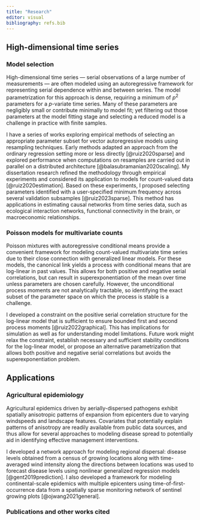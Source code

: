 ```yaml
---
title: "Research"
editor: visual
bibliography: refs.bib
---
```


## High-dimensional time series

### Model selection

High-dimensional time series --- serial observations of a large number of measurements --- are often modeled using an autoregressive framework for representing serial dependence within and between series. The model parametrization for this approach is dense, requiring a minimum of $p^2$ parameters for a $p$-variate time series. Many of these parameters are negligibly small or contribute minimally to model fit; yet filtering out those parameters at the model fitting stage and selecting a reduced model is a challenge in practice with finite samples.

I have a series of works exploring empirical methods of selecting an appropriate parameter subset for vector autoregressive models using resampling techniques. Early methods adapted an approach from the ordinary regression setting more or less directly [@ruiz2020sparse] and explored performance when computations on resamples are carried out in parallel on a distributed architecture [@balasubramanian2020scaling]. My dissertation research refined the methodology through empirical experiments and considered its application to models for count-valued data [@ruiz2020estimation]. Based on these experiments, I proposed selecting parameters identified with a user-specified minimum frequency across several validation subsamples [@ruiz2023sparse]. This method has applications in estimating causal networks from time series data, such as ecological interaction networks, functional connectivity in the brain, or macroeconomic relationships.

### Poisson models for multivariate counts

Poisson mixtures with autoregressive conditional means provide a convenient framework for modeling count-valued multivariate time series due to their close connection with generalized linear models. For these models, the canonical link yields a process with conditional means that are log-linear in past values. This allows for both positive and negative serial correlations, but can result in superexponentiation of the mean over time unless parameters are chosen carefully. However, the unconditional process moments are not analytically tractable, so identifying the exact subset of the parameter space on which the process is stable is a challenge.

I developed a constraint on the positive serial correlation structure for the log-linear model that is sufficient to ensure bounded first and second process moments [@ruiz2022graphical]. This has implications for simulation as well as for understanding model limitations. Future work might relax the constraint, establish necessary and sufficient stability conditions for the log-linear model, or propose an alternative parametrization that allows both positive and negative serial correlations but avoids the superexponentiation problem.

## Applications

### Agricultural epidemiology

Agricultural epidemics driven by aerially-dispersed pathogens exhibit spatially anisotropic patterns of expansion from epicenters due to varying windspeeds and landscape features. Covariates that potentially explain patterns of anisotropy are readily available from public data sources, and thus allow for several approaches to modeling disease spread to potentially aid in identifying effective management interventions.

I developed a network approach for modeling regional dispersal: disease levels obtained from a census of growing locations along with time-averaged wind intensity along the directions between locations was used to forecast disease levels using nonlinear generalized regression models [@gent2019prediction]. I also developed a framework for modeling continental-scale epidemics with multiple epicenters using time-of-first-occurrence data from a spatially sparse monitoring network of sentinel growing plots [@ojwang2021general].

### Publications and other works cited
